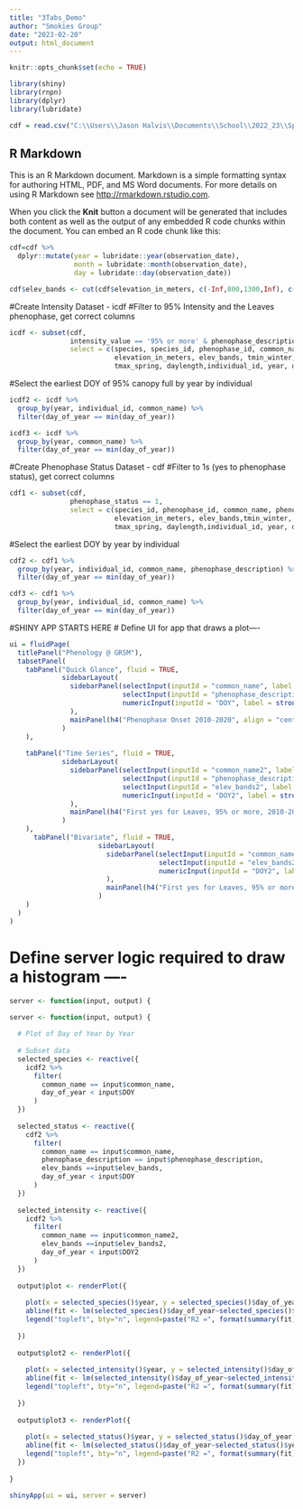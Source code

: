 ---
title: "3Tabs_Demo"
author: "Smokies Group"
date: "2023-02-20"
output: html_document
---

```{r setup, include=FALSE}
knitr::opts_chunk$set(echo = TRUE)

library(shiny)
library(rnpn)
library(dplyr)
library(lubridate)

cdf = read.csv("C:\\Users\\Jason Halvis\\Documents\\School\\2022_23\\Spring23\\Capstone\\cdf.csv")
```

## R Markdown

This is an R Markdown document. Markdown is a simple formatting syntax for authoring HTML, PDF, and MS Word documents. For more details on using R Markdown see <http://rmarkdown.rstudio.com>.

When you click the **Knit** button a document will be generated that includes both content as well as the output of any embedded R code chunks within the document. You can embed an R code chunk like this:

```{r}
cdf=cdf %>%
  dplyr::mutate(year = lubridate::year(observation_date), 
                month = lubridate::month(observation_date), 
                day = lubridate::day(observation_date))

cdf$elev_bands <- cut(cdf$elevation_in_meters, c(-Inf,800,1300,Inf), c("<800m", "800-1300m", ">1300m"))
```

#Create Intensity Dataset - icdf
#Filter to 95% Intensity and the Leaves phenophase, get correct columns

```{r intensity}
icdf <- subset(cdf, 
               intensity_value == '95% or more' & phenophase_description == 'Leaves',
               select = c(species, species_id, phenophase_id, common_name, phenophase_description, intensity_value, site_name,
                          elevation_in_meters, elev_bands, tmin_winter, tmin_spring, tmax_winter, 
                          tmax_spring, daylength,individual_id, year, day_of_year))
```

#Select the earliest DOY of 95% canopy full by year by individual

```{r 95}
icdf2 <- icdf %>%
  group_by(year, individual_id, common_name) %>%
  filter(day_of_year == min(day_of_year))

icdf3 <- icdf %>%
  group_by(year, common_name) %>%
  filter(day_of_year == min(day_of_year))
```

#Create Phenophase Status Dataset - cdf
#Filter to 1s (yes to phenophase status), get correct columns

```{r cdf1}

cdf1 <- subset(cdf, 
               phenophase_status == 1,
               select = c(species_id, phenophase_id, common_name, phenophase_description, site_name,
                          elevation_in_meters, elev_bands,tmin_winter, tmin_spring, tmax_winter, 
                          tmax_spring, daylength,individual_id, year, day_of_year))
```

#Select the earliest DOY by year by individual

```{r cdf2}
cdf2 <- cdf1 %>%
  group_by(year, individual_id, common_name, phenophase_description) %>%
  filter(day_of_year == min(day_of_year))
```

```{r cdf3}
cdf3 <- cdf1 %>%
  group_by(year, individual_id, common_name) %>%
  filter(day_of_year == min(day_of_year))
```


#SHINY APP STARTS HERE
# Define UI for app that draws a plot----

```{r UI}
ui = fluidPage(
  titlePanel("Phenology @ GRSM"),
  tabsetPanel(
    tabPanel("Quick Glance", fluid = TRUE,
             sidebarLayout(
               sidebarPanel(selectInput(inputId = "common_name", label = strong("Select Species"), choices=unique(cdf2$common_name), selected="red maple"),
                            selectInput(inputId = "phenophase_description", label = strong("Select Phenophase"), choices=unique(cdf2$phenophase_description), selected="Colored leaves"),
                            numericInput(inputId = "DOY", label = strong("Drop Onsets After Day:"), 350, min = 1, max = 365)
               ),
               mainPanel(h4("Phenophase Onset 2010-2020", align = "center"), plotOutput(outputId = "plot"))
             )
    ),
    
    tabPanel("Time Series", fluid = TRUE,
             sidebarLayout(
               sidebarPanel(selectInput(inputId = "common_name2", label = strong("Select Species"), choices=unique(icdf2$common_name), selected="yellow birch"),
                            selectInput(inputId = "phenophase_description", label = strong("Select Phenophase"), choices=unique(cdf2$phenophase_description), selected="Colored leaves"),
                            selectInput(inputId = "elev_bands2", label = strong("Select Elevation Range"), choices=unique(icdf2$elev_bands), selected="<800m"),
                            numericInput(inputId = "DOY2", label = strong("Drop Onsets After Day:"), 350, min = 1, max = 365)
               ),
               mainPanel(h4("First yes for Leaves, 95% or more, 2010-2020", align = "center"),plotOutput(outputId = "plot2"))
             )
    ),
      tabPanel("Bivariate", fluid = TRUE,
                      sidebarLayout(
                        sidebarPanel(selectInput(inputId = "common_name2", label = strong("Select Species"), choices=unique(icdf2$common_name), selected="yellow birch"),
                                     selectInput(inputId = "elev_bands2", label = strong("Select Elevation Range"), choices=unique(icdf2$elev_bands), selected="<800m"),
                                     numericInput(inputId = "DOY2", label = strong("Drop Onsets After Day:"), 350, min = 1, max = 365)
                        ),
                        mainPanel(h4("First yes for Leaves, 95% or more, 2010-2020", align = "center"),plotOutput(outputId = "plot3"))
                      )
    )
  )
)
```

# Define server logic required to draw a histogram ----

```{r ServLog}
server <- function(input, output) {

server <- function(input, output) {
  
  # Plot of Day of Year by Year
  
  # Subset data
  selected_species <- reactive({
    icdf2 %>%
      filter(
        common_name == input$common_name,
        day_of_year < input$DOY
      )
  })
  
  selected_status <- reactive({
    cdf2 %>%
      filter(
        common_name == input$common_name,
        phenophase_description == input$phenophase_description,
        elev_bands ==input$elev_bands,
        day_of_year < input$DOY
      )
  })
  
  selected_intensity <- reactive({
    icdf2 %>%
      filter(
        common_name == input$common_name2,
        elev_bands ==input$elev_bands2,
        day_of_year < input$DOY2
      )
  })
  
  output$plot <- renderPlot({
    
    plot(x = selected_species()$year, y = selected_species()$day_of_year, xlab = "Year", ylab = "Day of Year")
    abline(fit <- lm(selected_species()$day_of_year~selected_species()$year), col='red')
    legend("topleft", bty="n", legend=paste("R2 =", format(summary(fit)$adj.r.squared, digits=4)))
    
  })
  
  output$plot2 <- renderPlot({
    
    plot(x = selected_intensity()$year, y = selected_intensity()$day_of_year, xlab = "Year", ylab = "Day of Year")
    abline(fit <- lm(selected_intensity()$day_of_year~selected_intensity()$year), col='red')
    legend("topleft", bty="n", legend=paste("R2 =", format(summary(fit)$adj.r.squared, digits=4)))
    
  })
  
  output$plot3 <- renderPlot({
    
    plot(x = selected_status()$year, y = selected_status()$day_of_year, xlab = "Year", ylab = "Day of Year")
    abline(fit <- lm(selected_status()$day_of_year~selected_status()$year), col='red')
    legend("topleft", bty="n", legend=paste("R2 =", format(summary(fit)$adj.r.squared, digits=4)))
  })
  
}
```

```{r runUI}
shinyApp(ui = ui, server = server)
```



